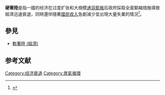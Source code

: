 '''硬著陸'''是指一國的经济在过度扩张和大規模[[通貨膨脹|通貨膨脹]]后政府採取全面緊縮措施導致經濟迅速衰退，同時還伴隨著[[國民收入|國民收入]]急劇減少並出現大量失業的情況<ref>{{Cite web|title=什么是经济硬着陆软着陆?|url=https://business.sohu.com/20110325/n279991761.shtml|author=搜狐財經|access-date=2021-03-05|archive-date=2015-04-23|archive-url=https://web.archive.org/web/20150423070002/http://business.sohu.com/20110325/n279991761.shtml|dead-url=no}}</ref>。
==參見==
*[[軟著陸_(經濟)|軟著陸 (經濟)]]
==参考文献==
{{reflist}}

[[Category:经济衰退|Category:经济衰退]]
[[Category:景氣循環|Category:景氣循環]]